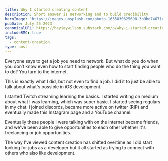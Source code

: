```yaml
---
title: Why I started creating content
description: Short answer is networking and to build credibility
heroImage: "https://images.unsplash.com/photo-1635830625698-3b9bd74671ca?crop=entropy&cs=tinysrgb&fit=max&fm=jpg&ixid=M3wzMDAzMzh8MHwxfHNlYXJjaHwxOHx8Y29udGVudCUyMGNyZWF0b3J8ZW58MHx8fHwxNjkwMjg4OTY5fDA&ixlib=rb-4.0.3&q=80&w=1080"
pubDate: July 25 2023
canonicalURL: https://heyjaywilson.substack.com/p/why-i-started-creating-content
includeBMC: true
tags: 
  - content-creation
type: post
---
```

Everyone says to get a job you need to network. But what do you do when you don’t know even how to start finding people who do the thing you want to do? You turn to the internet.

This is exactly what I did, but not even to find a job. I did it to just be able to talk about what's possible in iOS development.

I started Twitch streaming learning the basics. I started writing on medium about what I was learning, which was super basic. I started seeing regulars in my chat. I joined discords, became more active on twitter (RIP) and eventually made this Instagram page and a YouTube channel.

Eventually these people I were talking with on the internet became friends, and we've been able to give opportunities to each other whether it's freelancing or job opportunities.

The way I've viewed content creation has shifted overtime as I did start looking for jobs as a developer but it all started as trying to connect with others who also like development.